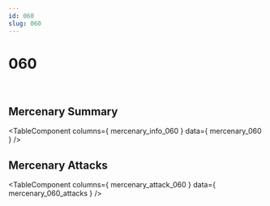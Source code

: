 ```yaml
---
id: 060
slug: 060
---
```



# 060

<div style = {{ display: "flex" }}>
    <Image img={require('@site/static/img/mercenaries/illust/thum_char_view_n_060.jpg')}/>
    <Image img={require('@site/static/img/mercenaries/illust/thum_char_view_o_060.jpg')}/>
</div>

## Mercenary Summary

<TableComponent
  columns={ mercenary_info_060 }
  data={ mercenary_060 }
/>

## Mercenary Attacks

<TableComponent
  columns={ mercenary_attack_060 }
  data={ mercenary_060_attacks }
/>